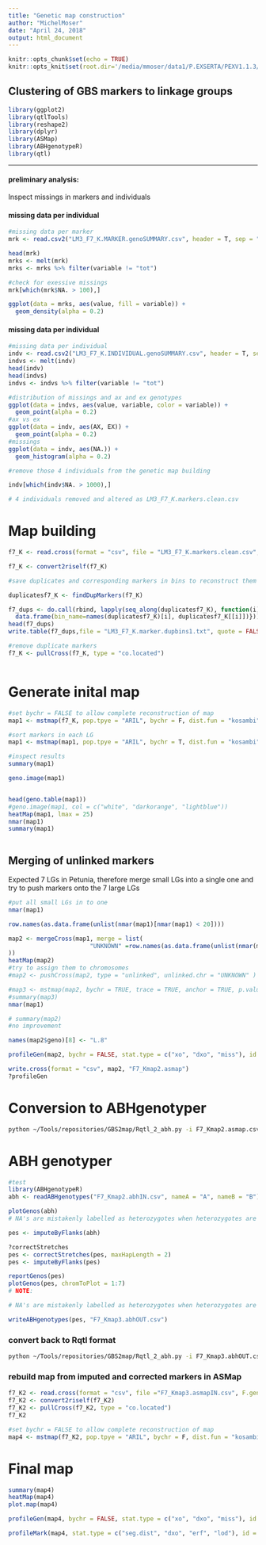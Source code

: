 ```yaml
---
title: "Genetic map construction"
author: "MichelMoser"
date: "April 24, 2018"
output: html_document
---
```


```r
knitr::opts_chunk$set(echo = TRUE)
knitr::opts_knit$set(root.dir='/media/mmoser/data1/P.EXSERTA/PEXV1.1.3/genetic_maps/markers/F7-K/')
```

## Clustering of GBS markers to linkage groups


```r
library(ggplot2)
library(qtlTools)
library(reshape2)
library(dplyr)
library(ASMap)
library(ABHgenotypeR)
library(qtl)
```

------
         
         
#### **preliminary analysis:** 

Inspect missings in markers and individuals

#### **missing data per individual**

```r
#missing data per marker
mrk <- read.csv2("LM3_F7_K.MARKER.genoSUMMARY.csv", header = T, sep = ",")

head(mrk)
mrks <- melt(mrk)
mrks <- mrks %>% filter(variable != "tot")

#check for exessive missings
mrk[which(mrk$NA. > 100),]

ggplot(data = mrks, aes(value, fill = variable)) +
  geom_density(alpha = 0.2)

```

#### **missing data per individual**

```r
#missing data per individual
indv <- read.csv2("LM3_F7_K.INDIVIDUAL.genoSUMMARY.csv", header = T, sep = ",")
indvs <- melt(indv)
head(indv)
head(indvs)
indvs <- indvs %>% filter(variable != "tot")

#distribution of missings and ax and ex genotypes
ggplot(data = indvs, aes(value, variable, color = variable)) +
  geom_point(alpha = 0.2)
#ax vs ex
ggplot(data = indv, aes(AX, EX)) +
  geom_point(alpha = 0.2)
#missings
ggplot(data = indv, aes(NA.)) +
  geom_histogram(alpha = 0.2)

#remove those 4 individuals from the genetic map building

indv[which(indv$NA. > 1000),]

# 4 individuals removed and altered as LM3_F7_K.markers.clean.csv
```

# **Map building** 


```r
f7_K <- read.cross(format = "csv", file = "LM3_F7_K.markers.clean.csv", F.gen = 7, genotypes = c("AX", "HET", "EX"))

f7_K <- convert2riself(f7_K)

#save duplicates and corresponding markers in bins to reconstruct them later

duplicatesf7_K <- findDupMarkers(f7_K)

f7_dups <- do.call(rbind, lapply(seq_along(duplicatesf7_K), function(i){
  data.frame(bin_name=names(duplicatesf7_K)[i], duplicatesf7_K[[i]])}))
head(f7_dups)
write.table(f7_dups,file = "LM3_F7_K.marker.dupbins1.txt", quote = FALSE, row.names = FALSE)

#remove duplicate markers
f7_K <- pullCross(f7_K, type = "co.located")



```
# Generate inital map

```r

#set bychr = FALSE to allow complete reconstruction of map 
map1 <- mstmap(f7_K, pop.tpye = "ARIL", bychr = F, dist.fun = "kosambi", trace = TRUE, detectBadData = T, p.value = 1e-09, , mvest.bc = TRUE, return.imputed = T)

#sort markers in each LG
map1 <- mstmap(map1, pop.tpye = "ARIL", bychr = T, dist.fun = "kosambi", trace = TRUE, detectBadData = T, p.value = 1e-09, , mvest.bc = TRUE, return.imputed = T)

#inspect results
summary(map1)

geno.image(map1)


head(geno.table(map1))
#geno.image(map1, col = c("white", "darkorange", "lightblue"))
heatMap(map1, lmax = 25)
nmar(map1)
summary(map1)



```

## Merging of unlinked markers

Expected 7 LGs in Petunia, therefore merge small LGs into a single one and try to push markers onto the 7 large LGs

```r
#put all small LGs in to one
nmar(map1)

row.names(as.data.frame(unlist(nmar(map1)[nmar(map1) < 20])))

map2 <- mergeCross(map1, merge = list(
                       "UNKNOWN" =row.names(as.data.frame(unlist(nmar(map1)[nmar(map1) < 20])))
))
heatMap(map2)
#try to assign them to chromosomes
#map2 <- pushCross(map2, type = "unlinked", unlinked.chr = "UNKNOWN" )

#map3 <- mstmap(map2, bychr = TRUE, trace = TRUE, anchor = TRUE, p.value= 2)
#summary(map3)
nmar(map1)

# summary(map2)
#no improvement

names(map2$geno)[8] <- "L.8"

profileGen(map2, bychr = FALSE, stat.type = c("xo", "dxo", "miss"), id = "Genotype", xo.lambda = 25, layout = c(1, 3), lty = 2)

write.cross(format = "csv", map2, "F7_Kmap2.asmap")
?profileGen
```

# Conversion to ABHgenotyper

```bash
python ~/Tools/repositories/GBS2map/Rqtl_2_abh.py -i F7_Kmap2.asmap.csv -o F7_Kmap2.abhIN.csv -q2a
```

# ABH genotyper 




```r
#test 
library(ABHgenotypeR)
abh <- readABHgenotypes("F7_Kmap2.abhIN.csv", nameA = "A", nameB = "B")

plotGenos(abh)
# NA's are mistakenly labelled as heterozygotes when heterozygotes are absent. Bug in abhgenotyper code

pes <- imputeByFlanks(abh)

?correctStretches
pes <- correctStretches(pes, maxHapLength = 2)
pes <- imputeByFlanks(pes)

reportGenos(pes)
plotGenos(pes, chromToPlot = 1:7)
# NOTE: 

# NA's are mistakenly labelled as heterozygotes when heterozygotes are absent. Bug in abhgenotyper code

writeABHgenotypes(pes, "F7_Kmap3.abhOUT.csv")
```

### convert back to Rqtl format

```bash
python ~/Tools/repositories/GBS2map/Rqtl_2_abh.py -i F7_Kmap3.abhOUT.csv -o F7_Kmap3.asmapIN.csv -a2q


```

### rebuild map from imputed and corrected markers in ASMap


```r

f7_K2 <- read.cross(format = "csv", file ="F7_Kmap3.asmapIN.csv", F.gen = 7, genotypes = c("A", "HET", "B"))
f7_K2 <- convert2riself(f7_K2)
f7_K2 <- pullCross(f7_K2, type = "co.located")
f7_K2

#set bychr = FALSE to allow complete reconstruction of map 
map4 <- mstmap(f7_K2, pop.tpye = "ARIL", bychr = F, dist.fun = "kosambi", trace = TRUE, detectBadData = T, p.value = 1e-09, , mvest.bc = TRUE, return.imputed = T)

```

# Final map

```r


summary(map4)
heatMap(map4)
plot.map(map4)

profileGen(map4, bychr = FALSE, stat.type = c("xo", "dxo", "miss"), id = "Genotype", xo.lambda = 25, layout = c(1, 3), lty = 2)

profileMark(map4, stat.type = c("seg.dist", "dxo", "erf", "lod"), id = "Genotype", layout = c(1, 4), type = "l")

```

